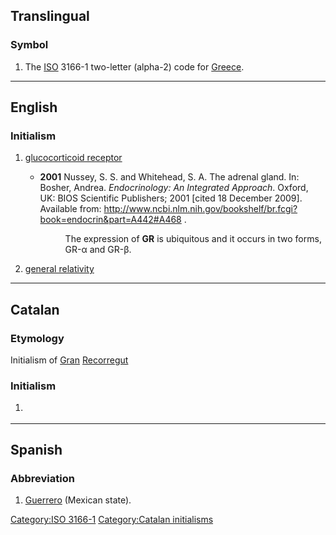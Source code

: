 {{also|gr|Gr|.gr|gr.|Gr.}}
==Translingual==

===Symbol===
{{head|mul|symbol}}
# The [[ISO]] 3166-1 two-letter (alpha-2) code for [[Greece]].

[[Category:ISO 3166-1]]

----

==English==

===Initialism===
{{rfc-header|Initialism}}
{{head|en|initialism}}

# {{lb|en|biochemistry}} [[glucocorticoid receptor]]
#* '''2001''' Nussey, S. S. and Whitehead, S. A. The adrenal gland. In: Bosher, Andrea. ''Endocrinology: An Integrated Approach''. Oxford, UK: BIOS Scientific Publishers; 2001 [cited 18 December 2009]. Available from: http://www.ncbi.nlm.nih.gov/bookshelf/br.fcgi?book=endocrin&part=A442#A468 .
#*: The expression of '''GR''' is ubiquitous and it occurs in two forms, GR-α and GR-β.
# [[general relativity]]

----

==Catalan==

===Etymology===
Initialism of [[gran|Gran]] [[recorregut|Recorregut]]

===Initialism===
{{head|ca|initialism}}

# {{l|en|GR}} {{gloss|path}}

[[Category:Catalan initialisms]]

----

==Spanish==

===Abbreviation===
{{rfc-header|Abbreviation}}
{{head|es|abbreviation}}

# [[Guerrero]] (Mexican state).